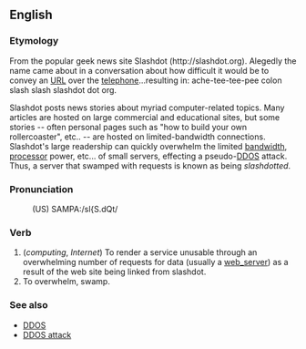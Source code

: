 ==English==

===Etymology===
From the popular geek news site Slashdot (http://slashdot.org).  Alegedly the name came about in a conversation about how difficult it would be to convey an [[URL]] over the [[telephone]]...resulting in: ache-tee-tee-pee colon slash slash slashdot dot org.

Slashdot posts news stories about myriad computer-related topics.  Many articles are hosted on large commercial and educational sites, but some stories -- often personal pages such as "how to build your own rollercoaster", etc.. -- are hosted on limited-bandwidth connections.  Slashdot's large readership can quickly overwhelm the limited [[bandwidth]], [[processor]] power, etc... of small servers, effecting a pseudo-[[DDOS]] attack.  Thus, a server that swamped with requests is known as being ''slashdotted''.

===Pronunciation===
:(US) SAMPA:/sl{S.dQt/

===Verb===
{{en-infl-reg-consonant|slashdot||t}}

# (''computing'', ''Internet'') To render a service unusable through an overwhelming number of requests for data (usually a [[web_server]]) as a result of the web site being linked from slashdot.
# To overwhelm, swamp.

===See also===
*[[DDOS]]
*[[DDOS attack]]